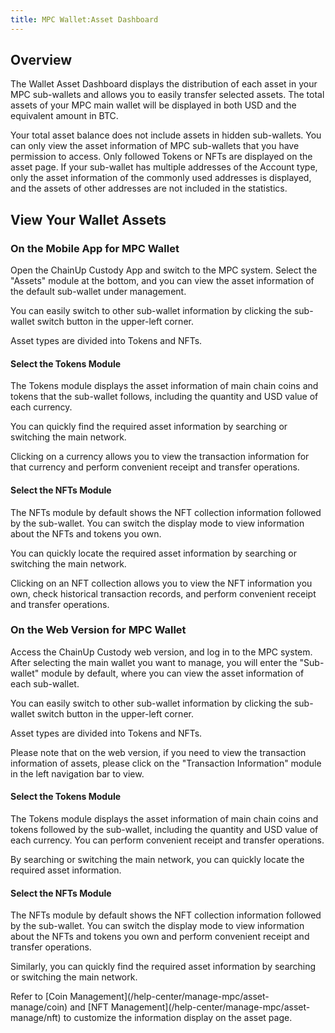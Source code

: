 ```yaml
---
title: MPC Wallet:Asset Dashboard
---
```

##  Overview
The Wallet Asset Dashboard displays the distribution of each asset in your MPC sub-wallets and allows you to easily transfer selected assets. The total assets of your MPC main wallet will be displayed in both USD and the equivalent amount in BTC.

<Tip>
Your total asset balance does not include assets in hidden sub-wallets.
You can only view the asset information of MPC sub-wallets that you have permission to access.
Only followed Tokens or NFTs are displayed on the asset page.
If your sub-wallet has multiple addresses of the Account type, only the asset information of the commonly used addresses is displayed, and the assets of other addresses are not included in the statistics.
</Tip>

##  View Your Wallet Assets

### **On the Mobile App for MPC Wallet**

Open the ChainUp Custody App and switch to the MPC system. Select the "Assets" module at the bottom, and you can view the asset information of the default sub-wallet under management.

You can easily switch to other sub-wallet information by clicking the sub-wallet switch button in the upper-left corner.

Asset types are divided into Tokens and NFTs.

#### Select the Tokens Module
The Tokens module displays the asset information of main chain coins and tokens that the sub-wallet follows, including the quantity and USD value of each currency.

You can quickly find the required asset information by searching or switching the main network.

Clicking on a currency allows you to view the transaction information for that currency and perform convenient receipt and transfer operations.

#### Select the NFTs Module
The NFTs module by default shows the NFT collection information followed by the sub-wallet. You can switch the display mode to view information about the NFTs and tokens you own.

You can quickly locate the required asset information by searching or switching the main network.

Clicking on an NFT collection allows you to view the NFT information you own, check historical transaction records, and perform convenient receipt and transfer operations.

### **On the Web Version for MPC Wallet**

Access the ChainUp Custody web version, and log in to the MPC system. After selecting the main wallet you want to manage, you will enter the "Sub-wallet" module by default, where you can view the asset information of each sub-wallet.

You can easily switch to other sub-wallet information by clicking the sub-wallet switch button in the upper-left corner.

Asset types are divided into Tokens and NFTs.

<Tip>
Please note that on the web version, if you need to view the transaction information of assets, please click on the "Transaction Information" module in the left navigation bar to view.
</Tip>

#### Select the Tokens Module
The Tokens module displays the asset information of main chain coins and tokens followed by the sub-wallet, including the quantity and USD value of each currency. You can perform convenient receipt and transfer operations.

By searching or switching the main network, you can quickly locate the required asset information.

#### Select the NFTs Module
The NFTs module by default shows the NFT collection information followed by the sub-wallet. You can switch the display mode to view information about the NFTs and tokens you own and perform convenient receipt and transfer operations.

Similarly, you can quickly find the required asset information by searching or switching the main network.

<Tip>
Refer to [Coin Management](/help-center/manage-mpc/asset-manage/coin) and [NFT Management](/help-center/manage-mpc/asset-manage/nft) to customize the information display on the asset page.
</Tip>
